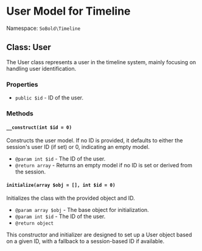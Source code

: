 # User Model for Timeline

Namespace: `SoBold\Timeline`

## Class: User

The User class represents a user in the timeline system, mainly focusing on handling user identification.

### Properties

- `public $id` - ID of the user.

### Methods

#### `__construct(int $id = 0)`

Constructs the user model. If no ID is provided, it defaults to either the session's user ID (if set) or 0, indicating an empty model.

- `@param int $id` - The ID of the user.
- `@return array` - Returns an empty model if no ID is set or derived from the session.

#### `initialize(array $obj = [], int $id = 0)`

Initializes the class with the provided object and ID.

- `@param array $obj` - The base object for initialization.
- `@param int $id` - The ID of the user.
- `@return object`

This constructor and initializer are designed to set up a User object based on a given ID, with a fallback to a session-based ID if available.
